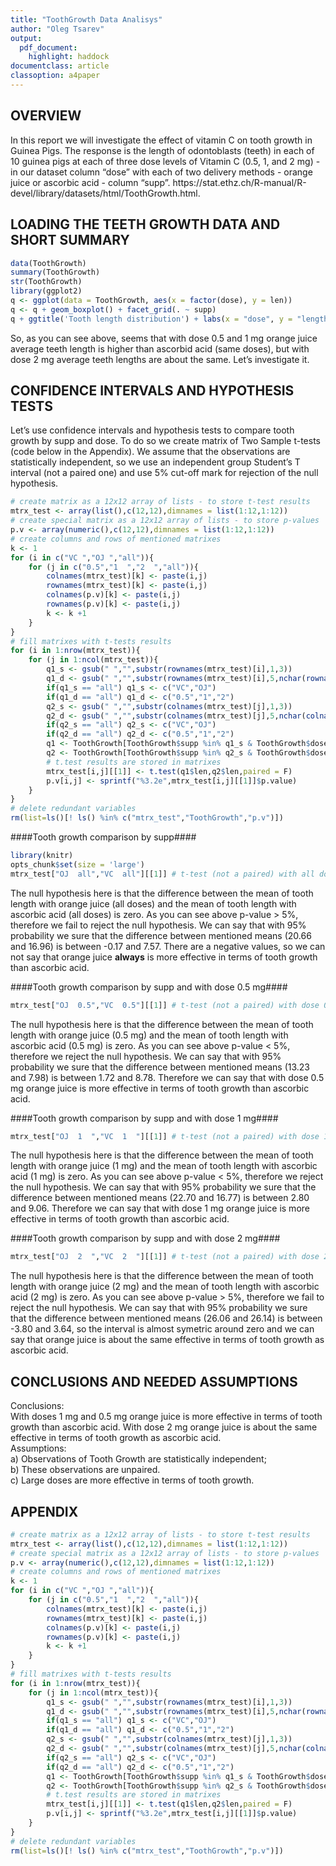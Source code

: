 ```yaml
---
title: "ToothGrowth Data Analisys"
author: "Oleg Tsarev"
output:
  pdf_document:
    highlight: haddock
documentclass: article
classoption: a4paper
---
```

## **OVERVIEW**
In this report we will investigate the effect of vitamin C on tooth growth in Guinea Pigs. The response is the length of odontoblasts (teeth) in each of 10 guinea pigs at each of three dose levels of Vitamin C (0.5, 1, and 2 mg) - in our dataset column "dose" with each of two delivery methods - orange juice or ascorbic acid - column "supp". https://stat.ethz.ch/R-manual/R-devel/library/datasets/html/ToothGrowth.html.  

## **LOADING THE TEETH GROWTH DATA AND SHORT SUMMARY**
```r
data(ToothGrowth)
summary(ToothGrowth)
str(ToothGrowth)
library(ggplot2)
q <- ggplot(data = ToothGrowth, aes(x = factor(dose), y = len))
q <- q + geom_boxplot() + facet_grid(. ~ supp)
q + ggtitle('Tooth length distribution') + labs(x = "dose", y = "length")
```
  
So, as you can see above, seems that with dose 0.5 and 1 mg orange juice average teeth length is higher than ascorbid acid (same doses), but with dose 2 mg average teeth lengths are about the same. Let's investigate it.
  
## **CONFIDENCE INTERVALS AND HYPOTHESIS TESTS**
Let's use confidence intervals and hypothesis tests to compare tooth growth by supp and dose.
To do so we create matrix of Two Sample t-tests (code below in the Appendix). We assume that the observations are statistically independent, so we use an independent group Student's T interval (not a paired one) and use 5% cut-off mark for rejection of the null hypothesis.

```r
# create matrix as a 12x12 array of lists - to store t-test results
mtrx_test <- array(list(),c(12,12),dimnames = list(1:12,1:12))
# create special matrix as a 12x12 array of lists - to store p-values
p.v <- array(numeric(),c(12,12),dimnames = list(1:12,1:12))
# create columns and rows of mentioned matrixes
k <- 1
for (i in c("VC ","OJ ","all")){
    for (j in c("0.5","1  ","2  ","all")){
        colnames(mtrx_test)[k] <- paste(i,j)
        rownames(mtrx_test)[k] <- paste(i,j)
        colnames(p.v)[k] <- paste(i,j)
        rownames(p.v)[k] <- paste(i,j)
        k <- k +1
    }
}
# fill matrixes with t-tests results
for (i in 1:nrow(mtrx_test)){
    for (j in 1:ncol(mtrx_test)){
        q1_s <- gsub(" ","",substr(rownames(mtrx_test)[i],1,3))
        q1_d <- gsub(" ","",substr(rownames(mtrx_test)[i],5,nchar(rownames(mtrx_test)[i])))
        if(q1_s == "all") q1_s <- c("VC","OJ")
        if(q1_d == "all") q1_d <- c("0.5","1","2")
        q2_s <- gsub(" ","",substr(colnames(mtrx_test)[j],1,3))
        q2_d <- gsub(" ","",substr(colnames(mtrx_test)[j],5,nchar(colnames(mtrx_test)[j])))
        if(q2_s == "all") q2_s <- c("VC","OJ")
        if(q2_d == "all") q2_d <- c("0.5","1","2")
        q1 <- ToothGrowth[ToothGrowth$supp %in% q1_s & ToothGrowth$dose %in% q1_d,]
        q2 <- ToothGrowth[ToothGrowth$supp %in% q2_s & ToothGrowth$dose %in% q2_d,]
        # t.test results are stored in matrixes
        mtrx_test[i,j][[1]] <- t.test(q1$len,q2$len,paired = F)
        p.v[i,j] <- sprintf("%3.2e",mtrx_test[i,j][[1]]$p.value)
    }
}
# delete redundant variables
rm(list=ls()[! ls() %in% c("mtrx_test","ToothGrowth","p.v")])
```
  
####Tooth growth comparison by supp####
```r
library(knitr)
opts_chunk$set(size = 'large')
mtrx_test["OJ  all","VC  all"][[1]] # t-test (not a paired) with all doses of supp
```
The null hypothesis here is that the difference between the mean of tooth length with orange juice (all doses) and the mean of tooth length with ascorbic acid (all doses) is zero. As you can see above p-value > 5%, therefore we fail to reject the null hypothesis. We can say that with 95% probability we sure that the difference between mentioned means (20.66 and 16.96) is between -0.17 and 7.57. There are a negative values, so we can not say that orange juice **always** is more effective in terms of tooth growth than ascorbic acid.
  
####Tooth growth comparison by supp and with dose 0.5 mg####

```r
mtrx_test["OJ  0.5","VC  0.5"][[1]] # t-test (not a paired) with dose 0.5 mg
```
The null hypothesis here is that the difference between the mean of tooth length with orange juice (0.5 mg) and the mean of tooth length with ascorbic acid (0.5 mg) is zero. As you can see above p-value < 5%, therefore we reject the null hypothesis. We can say that with 95% probability we sure that the difference between mentioned means (13.23 and 7.98) is between 1.72 and 8.78. Therefore we can say that with dose 0.5 mg orange juice is more effective in terms of tooth growth than ascorbic acid.  
  
####Tooth growth comparison by supp and with dose 1 mg####

```r
mtrx_test["OJ  1  ","VC  1  "][[1]] # t-test (not a paired) with dose 1 mg
```
The null hypothesis here is that the difference between the mean of tooth length with orange juice (1 mg) and the mean of tooth length with ascorbic acid (1 mg) is zero. As you can see above p-value < 5%, therefore we reject the null hypothesis. We can say that with 95% probability we sure that the difference between mentioned means (22.70 and 16.77) is between 2.80 and 9.06. Therefore we can say that with dose 1 mg orange juice is more effective in terms of tooth growth than ascorbic acid.  
  
####Tooth growth comparison by supp and with dose 2 mg####

```r
mtrx_test["OJ  2  ","VC  2  "][[1]] # t-test (not a paired) with dose 2 mg
```
The null hypothesis here is that the difference between the mean of tooth length with orange juice (2 mg) and the mean of tooth length with ascorbic acid (2 mg) is zero. As you can see above p-value > 5%, therefore we fail to reject the null hypothesis. We can say that with 95% probability we sure that the difference between mentioned means (26.06 and 26.14) is between -3.80 and 3.64, so the interval is almost symetric around zero and we can say that orange juice is about the same effective in terms of tooth growth as ascorbic acid.
  
## **CONCLUSIONS AND NEEDED ASSUMPTIONS**
Conclusions:  
With doses 1 mg and 0.5 mg orange juice is more effective in terms of tooth growth than ascorbic acid.
With dose 2 mg orange juice is about the same effective in terms of tooth growth as ascorbic acid.  
Assumptions:  
a) Observations of Tooth Growth are statistically independent;  
b) These observations are unpaired.  
c) Large doses are more effective in terms of tooth growth.
  
## **APPENDIX**
```r
# create matrix as a 12x12 array of lists - to store t-test results
mtrx_test <- array(list(),c(12,12),dimnames = list(1:12,1:12))
# create special matrix as a 12x12 array of lists - to store p-values
p.v <- array(numeric(),c(12,12),dimnames = list(1:12,1:12))
# create columns and rows of mentioned matrixes
k <- 1
for (i in c("VC ","OJ ","all")){
    for (j in c("0.5","1  ","2  ","all")){
        colnames(mtrx_test)[k] <- paste(i,j)
        rownames(mtrx_test)[k] <- paste(i,j)
        colnames(p.v)[k] <- paste(i,j)
        rownames(p.v)[k] <- paste(i,j)
        k <- k +1
    }
}
# fill matrixes with t-tests results
for (i in 1:nrow(mtrx_test)){
    for (j in 1:ncol(mtrx_test)){
        q1_s <- gsub(" ","",substr(rownames(mtrx_test)[i],1,3))
        q1_d <- gsub(" ","",substr(rownames(mtrx_test)[i],5,nchar(rownames(mtrx_test)[i])))
        if(q1_s == "all") q1_s <- c("VC","OJ")
        if(q1_d == "all") q1_d <- c("0.5","1","2")
        q2_s <- gsub(" ","",substr(colnames(mtrx_test)[j],1,3))
        q2_d <- gsub(" ","",substr(colnames(mtrx_test)[j],5,nchar(colnames(mtrx_test)[j])))
        if(q2_s == "all") q2_s <- c("VC","OJ")
        if(q2_d == "all") q2_d <- c("0.5","1","2")
        q1 <- ToothGrowth[ToothGrowth$supp %in% q1_s & ToothGrowth$dose %in% q1_d,]
        q2 <- ToothGrowth[ToothGrowth$supp %in% q2_s & ToothGrowth$dose %in% q2_d,]
        # t.test results are stored in matrixes
        mtrx_test[i,j][[1]] <- t.test(q1$len,q2$len,paired = F)
        p.v[i,j] <- sprintf("%3.2e",mtrx_test[i,j][[1]]$p.value)
    }
}
# delete redundant variables
rm(list=ls()[! ls() %in% c("mtrx_test","ToothGrowth","p.v")])
```

